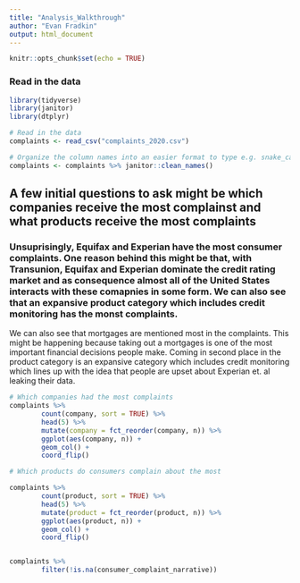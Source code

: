 ```yaml
---
title: "Analysis_Walkthrough"
author: "Evan Fradkin"
output: html_document
---
```


```r
knitr::opts_chunk$set(echo = TRUE)
```
### Read in the data
```r
library(tidyverse)
library(janitor)
library(dtplyr)

# Read in the data
complaints <- read_csv("complaints_2020.csv")

# Organize the column names into an easier format to type e.g. snake_case
complaints <- complaints %>% janitor::clean_names()

```

## A few initial questions to ask might be which companies receive the most complainst and what products receive the most complaints

### Unsuprisingly, Equifax and Experian have the most consumer complaints. One reason behind this might be that, with Transunion, Equifax and Experian dominate the credit rating market and as consequence almost all of the United States interacts with these comapnies in some form. We can also see that an expansive product category which includes credit monitoring has the monst complaints.  


We can also see that mortgages are mentioned most in the complaints. This might be happening because taking out a mortgages is one of the most important financial decisions people make. Coming in second place in the product category is an expansive category which includes credit monitoring which lines up with the idea that people are upset about Experian et. al leaking their data.  

```r
# Which companies had the most complaints
complaints %>% 
        count(company, sort = TRUE) %>% 
        head(5) %>% 
        mutate(company = fct_reorder(company, n)) %>% 
        ggplot(aes(company, n)) +
        geom_col() +
        coord_flip()

# Which products do consumers complain about the most 

complaints %>% 
        count(product, sort = TRUE) %>% 
        head(5) %>% 
        mutate(product = fct_reorder(product, n)) %>% 
        ggplot(aes(product, n)) +
        geom_col() +
        coord_flip()


complaints %>% 
        filter(!is.na(consumer_complaint_narrative))



```

## 








